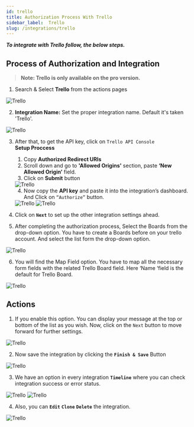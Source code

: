 ```yaml
---
id: trello
title: Authorization Process With Trello
sidebar_label:  Trello
slug: /integrations/trello
---
```



***To integrate with Trello follow, the below steps.***


## Process of Authorization and Integration
> **Note: Trello is only available on the pro version.**

1.	Search & Select **Trello** from the actions pages
 <Image src="actions/trello/search-and-select" alt="Trello" w="1020" h="350" />

2. **Integration Name:** Set the proper integration name. Default it's taken 'Trello'.
 <Image src="actions/trello/default-integration-name" alt="Trello" w="1020" h="350" />

3.	After that, to get the API key, click on `Trello API Console`  
    **Setup Proccess**
    1.	Copy **Authorized Redirect URIs**
    2.	Scroll down and go to **'Allowed Origins'** section, paste **‘New Allowed Origin’** field.
    3.	Click on **Submit** button

    <Image src="actions/trello/allowed-origins" alt="Trello" w="1020" h="350" />

    4.	Now copy the **API key** and paste it into the integration’s dashboard. And Click on `“Authorize”` button.

    <Image src="actions/trello/developer-api-key" alt="Trello" w="1020" h="350" />
    <Image src="actions/trello/authorize" alt="Trello" w="1020" h="350" />


4. Click on **`Next`** to set up the other integration settings ahead.

5.	After completing the authorization process, Select the Boards from the drop-down option. You have to create a Boards before on your trello account. And select the list form the drop-down option.
 <Image src="actions/trello/select-borad-and-list" alt="Trello" w="1020" h="350" />

6.	You will find the Map Field option. You have to map all the necessary form fields with the related Trello Board field. Here ‘Name ‘field is the default for Trello Board. 

 <Image src="actions/trello/trello-field-map" alt="Trello" w="1020" h="350" />

## Actions
1.	If you enable this option. You can display your message at the top or bottom of the list as you wish. Now, click on the `Next` button to move forward for further settings.
 <Image src="actions/trello/add-position" alt="Trello" w="1020" h="350" />

2. Now save the integration by clicking the **`Finish & Save`** Button

 <Image src="actions/trello/finish-save" alt="Trello" w="1020" h="350" />

3. We have an option in every integration **`Timeline`** where you can check integration success or error status.
 <Image src="actions/trello/trello-timeline" alt="Trello" w="1020" h="350" />
 <Image src="actions/trello/trello-log" alt="Trello" w="1020" h="350" />

4. Also, you can **`Edit`** **`Clone`** **`Delete`** the integration.

 <Image src="actions/trello/trello-option" alt="Trello" w="1020" h="350" />

